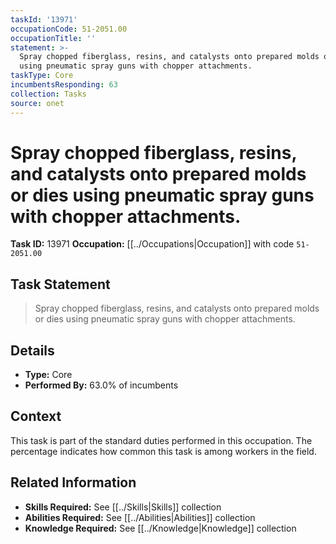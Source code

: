 ```yaml
---
taskId: '13971'
occupationCode: 51-2051.00
occupationTitle: ''
statement: >-
  Spray chopped fiberglass, resins, and catalysts onto prepared molds or dies
  using pneumatic spray guns with chopper attachments.
taskType: Core
incumbentsResponding: 63
collection: Tasks
source: onet
---
```

# Spray chopped fiberglass, resins, and catalysts onto prepared molds or dies using pneumatic spray guns with chopper attachments.

**Task ID:** 13971
**Occupation:** [[../Occupations|Occupation]] with code `51-2051.00`

## Task Statement

> Spray chopped fiberglass, resins, and catalysts onto prepared molds or dies using pneumatic spray guns with chopper attachments.

## Details

- **Type:** Core
- **Performed By:** 63.0% of incumbents

## Context

This task is part of the standard duties performed in this occupation. The percentage indicates how common this task is among workers in the field.

## Related Information

- **Skills Required:** See [[../Skills|Skills]] collection
- **Abilities Required:** See [[../Abilities|Abilities]] collection
- **Knowledge Required:** See [[../Knowledge|Knowledge]] collection
